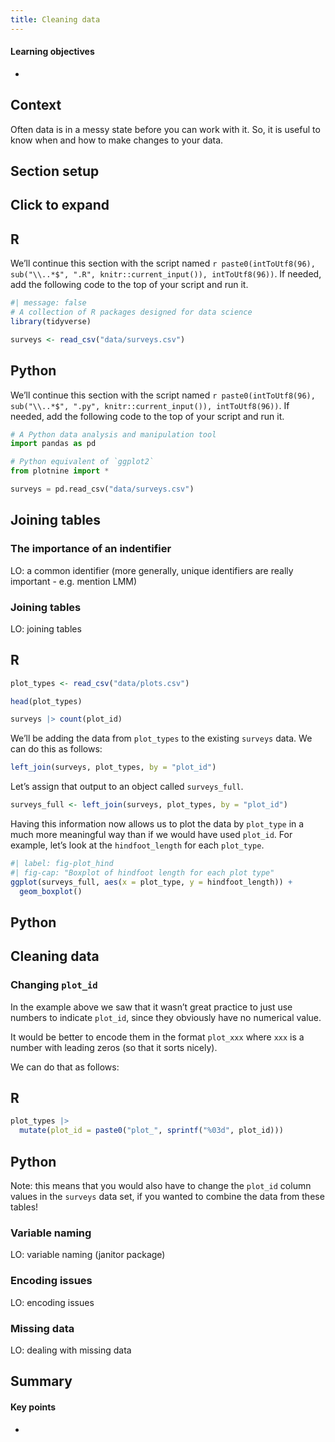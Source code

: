 ```yaml
---
title: Cleaning data
---
```


::: {.callout-tip}
#### Learning objectives

- 
:::


## Context
Often data is in a messy state before you can work with it. So, it is useful to know when and how to make changes to your data.

## Section setup {#setup_grouped_operations}

::: {.callout-note collapse="true"}
## Click to expand

::: {.panel-tabset group="language"}
## R

We'll continue this section with the script named `r paste0(intToUtf8(96), sub("\\..*$", ".R", knitr::current_input()), intToUtf8(96))`. If needed, add the following code to the top of your script and run it.

```r
#| message: false
# A collection of R packages designed for data science
library(tidyverse)

surveys <- read_csv("data/surveys.csv")
```

## Python

We'll continue this section with the script named `r paste0(intToUtf8(96), sub("\\..*$", ".py", knitr::current_input()), intToUtf8(96))`. If needed, add the following code to the top of your script and run it.


```python
# A Python data analysis and manipulation tool
import pandas as pd

# Python equivalent of `ggplot2`
from plotnine import *

surveys = pd.read_csv("data/surveys.csv")
```

:::
:::

## Joining tables

### The importance of an indentifier
LO: a common identifier (more generally, unique identifiers are really important - e.g. mention LMM)

### Joining tables
LO:  joining tables

::: {.panel-tabset group="language"}
## R

```r
plot_types <- read_csv("data/plots.csv")
```

```r
head(plot_types)
```

```r
surveys |> count(plot_id)
```

We'll be adding the data from `plot_types` to the existing `surveys` data. We can do this as follows:

```r
left_join(surveys, plot_types, by = "plot_id")
```

Let's assign that output to an object called `surveys_full`.

```r
surveys_full <- left_join(surveys, plot_types, by = "plot_id")
```

Having this information now allows us to plot the data by `plot_type` in a much more meaningful way than if we would have used `plot_id`. For example, let's look at the `hindfoot_length` for each `plot_type`.

```r
#| label: fig-plot_hind
#| fig-cap: "Boxplot of hindfoot length for each plot type"
ggplot(surveys_full, aes(x = plot_type, y = hindfoot_length)) +
  geom_boxplot()
```


## Python
:::

## Cleaning data

### Changing `plot_id`

In the example above we saw that it wasn't great practice to just use numbers to indicate `plot_id`, since they obviously have no numerical value.

It would be better to encode them in the format `plot_xxx` where `xxx` is a number with leading zeros (so that it sorts nicely).

We can do that as follows:

::: {.panel-tabset group="language"}
## R

```r
plot_types |> 
  mutate(plot_id = paste0("plot_", sprintf("%03d", plot_id)))
```

## Python

:::

Note: this means that you would also have to change the `plot_id` column values in the `surveys` data set, if you wanted to combine the data from these tables!


### Variable naming
LO: variable naming (janitor package)

### Encoding issues
LO: encoding issues

### Missing data
LO: dealing with missing data


## Summary

::: {.callout-tip}
#### Key points

- 
:::
